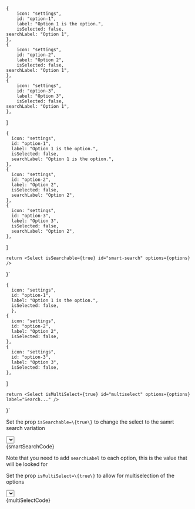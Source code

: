 
	{
		icon: "settings",
		id: "option-1",
		label: "Option 1 is the option.",
		isSelected: false,
    searchLabel: "Option 1",
	},
	{
		icon: "settings",
		id: "option-2",
		label: "Option 2",
		isSelected: false,
    searchLabel: "Option 1",
	},
	{
		icon: "settings",
		id: "option-3",
		label: "Option 3",
		isSelected: false,
    searchLabel: "Option 1",
	},
]


    {
      icon: "settings",
      id: "option-1",
      label: "Option 1 is the option.",
      isSelected: false,
      searchLabel: "Option 1 is the option.",
    },
    {
      icon: "settings",
      id: "option-2",
      label: "Option 2",
      isSelected: false,
      searchLabel: "Option 2",
    },
    {
      icon: "settings",
      id: "option-3",
      label: "Option 3",
      isSelected: false,
      searchLabel: "Option 2",
    },
  ]

    return <Select isSearchable={true} id="smart-search" options={options} />
}`


    {
      icon: "settings",
      id: "option-1",
      label: "Option 1 is the option.",
      isSelected: false,
	  },
    {
      icon: "settings",
      id: "option-2",
      label: "Option 2",
      isSelected: false,
    },
    {
      icon: "settings",
      id: "option-3",
      label: "Option 3",
      isSelected: false,
    },
  ]

    return <Select isMultiSelect={true} id="multiselect" options={options} label="Search..." />
}`

<Section
    title="Smart Search"
    contained={true}
    border={true}
    style={{ paddingRight: 0, paddingLeft: 0 }}
>
    <p>Set the prop <Code small={true}>isSearchable=\{true\}</Code> to change the select to the samrt search variation</p>
    <div className="sui-wrap sui-theme--light" style={{ marginBottom: 30 }}>
    	<Select isSearchable={true} id="smart-search" options={searchOptions} label="Search..." />
    </div>
    <Snippet language="js">{smartSearchCode}</Snippet>
     <p>Note that you need to add <Code isSmall={true}>searchLabel</Code> to each option, this is the value that will be looked for</p>
</Section>

<Section
    title="Multiselect"
    contained={true}
    border={true}
    style={{ paddingRight: 0, paddingLeft: 0 }}
>
    <p>Set the prop <Code small={true}>isMultiSelect=\{true\}</Code> to allow for multiselection of the options</p>
    <div className="sui-wrap sui-theme--light" style={{ marginBottom: 30 }}>
    	<Select isMultiSelect={true} id="multiselect" options={options}/>
    </div>
    <Snippet language="js">{multiSelectCode}</Snippet>

</Section>
